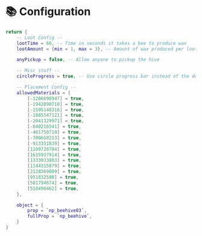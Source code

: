 # 📚 Configuration

```lua
return {
    -- Loot Config --
    lootTime = 60, -- Time in seconds it takes a bee to produce wax
    lootAmount = {min = 1, max = 3}, -- Amount of wax produced per loot time

    anyPickup = false, -- Allow anyone to pickup the hive

    -- Misc stuff --
    circleProgress = true, -- Use circle progress bar instead of the default one

    -- Placement Config --
    allowedMaterials = {
        [-1286696947] = true,
        [-1942898710] = true,
        [-1595148316] = true,
        [-1885547121] = true,
        [-2041329971] = true,
        [-840216541] = true,
        [-461750719] = true,
        [-700658213] = true,
        [-913351839] = true,
        [1109728704] = true,
        [1635937914] = true,
        [1333033863] = true,
        [1144315879] = true,
        [2128369009] = true,
        [951832588] = true,
        [581794674] = true,
        [510490462] = true,
    },

    object = {
        prop = `np_beehive03`,
        fullProp = `np_beehive`,
    }
}
```